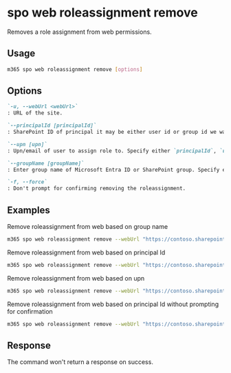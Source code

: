 
# spo web roleassignment remove

Removes a role assignment from web permissions.

## Usage

```sh
m365 spo web roleassignment remove [options]
```

## Options

```md definition-list
`-u, --webUrl <webUrl>`
: URL of the site.

`--principalId [principalId]`
: SharePoint ID of principal it may be either user id or group id we want to add permissions to. Specify either `principalId`, `upn`, or `groupName` but not multiple.

`--upn [upn]`
: Upn/email of user to assign role to. Specify either `principalId`, `upn`, or `groupName` but not multiple.

`--groupName [groupName]`
: Enter group name of Microsoft Entra ID or SharePoint group. Specify either `principalId`, `upn`, or `groupName` but not multiple.

`-f, --force`
: Don't prompt for confirming removing the roleassignment.
```

<Global />

## Examples

Remove roleassignment from web based on group name

```sh
m365 spo web roleassignment remove --webUrl "https://contoso.sharepoint.com/sites/contoso-sales"  --groupName "saleGroup"
```

Remove roleassignment from web based on principal Id

```sh
m365 spo web roleassignment remove --webUrl "https://contoso.sharepoint.com/sites/contoso-sales"  --principalId 2
```

Remove roleassignment from web based on upn

```sh
m365 spo web roleassignment remove --webUrl "https://contoso.sharepoint.com/sites/contoso-sales"  --upn "someaccount@tenant.onmicrosoft.com"
```

Remove roleassignment from web based on principal Id without prompting for confirmation

```sh
m365 spo web roleassignment remove --webUrl "https://contoso.sharepoint.com/sites/contoso-sales"  --principalId 2 --force
```

## Response

The command won't return a response on success.
